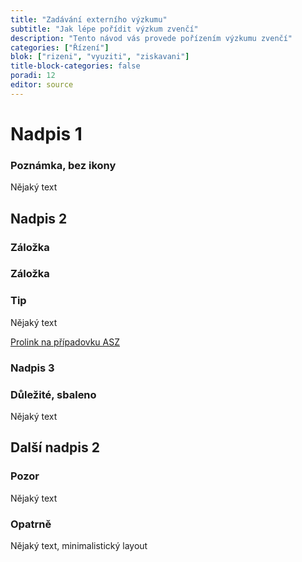 ```yaml
---
title: "Zadávání externího výzkumu"
subtitle: "Jak lépe pořídit výzkum zvenčí"
description: "Tento návod vás provede pořízením výzkumu zvenčí"
categories: ["Řízení"]
blok: ["rizeni", "vyuziti", "ziskavani"]
title-block-categories: false
poradi: 12
editor: source
---
```


# Nadpis 1

:::{.callout-note icon=false appearance=simple collapse=true}

### Poznámka, bez ikony

Nějaký text

:::

## Nadpis 2

:::{.panel-tabset}

### Záložka

### Záložka

:::

:::{.callout-note collapse=false}

### Tip

Nějaký text

:::

:::{.btn .btn-primary}
[Prolink na případovku ASZ](../pripadove-studie/asz)
:::


### Nadpis 3 {#id-pro-odkazy}

:::{.callout-important collapse=true}

### Důležité, sbaleno

Nějaký text

:::

## Další nadpis 2

:::{.callout-warning collapse=false}

### Pozor

Nějaký text

:::

:::{.callout-caution icon=false appearance=minimal}

### Opatrně

Nějaký text, minimalistický layout

:::
